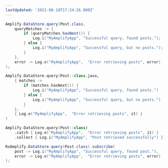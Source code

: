 ```yaml
---
lastUpdated: '2021-08-18T17:24:26.000Z'
---
```

<BlockSwitcher>
<Block name="Java">

```java
Amplify.DataStore.query(Post.class,
    queryMatches -> {
        if (queryMatches.hasNext()) {
            Log.i("MyAmplifyApp", "Successful query, found posts.");
        } else {
            Log.i("MyAmplifyApp", "Successful query, but no posts.");
        }
    },
    error -> Log.e("MyAmplifyApp",  "Error retrieving posts", error)
);
```

</Block>
<Block name="Kotlin - Callbacks">

```kotlin
Amplify.DataStore.query(Post::class.java,
    { matches ->
        if (matches.hasNext()) {
            Log.i("MyAmplifyApp", "Successful query, found posts.")
        } else {
            Log.i("MyAmplifyApp", "Successful query, but no posts.")
        }
    },
    { Log.e("MyAmplifyApp",  "Error retrieving posts", it) }
)
```

</Block>
<Block name="Kotlin - Coroutines (Beta)">

```kotlin
Amplify.DataStore.query(Post::class)
    .catch { Log.e("MyAmplifyApp",  "Error retrieving posts", it) }
    .collect { Log.i("MyAmplifyApp", "Post retrieved successfully") }
```

</Block>
<Block name="RxJava">

```java
RxAmplify.DataStore.query(Post.class).subscribe(
    post -> Log.i("MyAmplifyApp", "Successful query, found post."),
    error -> Log.e("MyAmplifyApp",  "Error retrieving posts", error)
);
```

</Block>
</BlockSwitcher>
